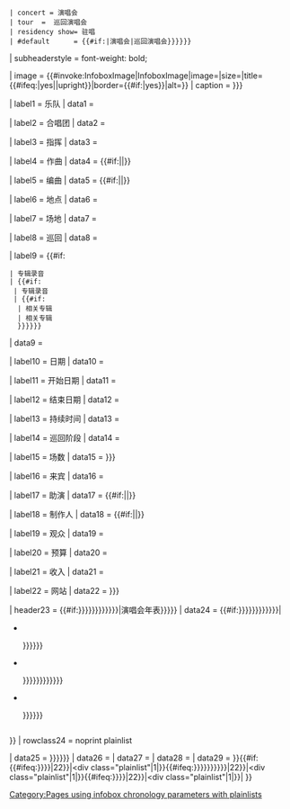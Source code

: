 {{Infobox
| bodyclass      = vevent

| title          = {{If empty|{{{concert_tour_name|}}}|{{{concert_name|}}}|{{PAGENAMEBASE}}}}
| titleclass     = summary

| subheader      = {{#if:{{{artist|}}}|<span class="attendee">{{{artist}}}</span>的<span class="category">{{#switch:{{lc:{{{type|}}}}}
 |               = {{#if:{{{concert_name|}}}|演唱会|巡回演唱会}}
 | concert = 演唱会
 | tour  =  巡回演唱会
 | residency show= 驻唱
 | #default      = {{{type}}}{{#if:{{{concert_name|}}}|演唱会|巡回演唱会}}}}</span>}}
| subheaderstyle = font-weight: bold;

| image          = {{#invoke:InfoboxImage|InfoboxImage|image={{{image|}}}|size={{{image_size|}}}|title={{#ifeq:{{{landscape|}}}|yes||upright}}|border={{#if:{{{border|}}}|yes}}|alt={{{alt|}}}}}
| caption        = {{{caption|{{{image_caption|}}}}}}

| label1         = 乐队
| data1          = {{{orchestra|}}}

| label2         = 合唱团
| data2          = {{{choir|}}}

| label3         = 指挥
| data3          = {{{conductor|}}}

| label4         = 作曲
| data4          = {{#if:{{{composers|}}}|{{{composers}}}|{{{composer|}}}}}

| label5         = 编曲
| data5          = {{#if:{{{arrangers|}}}|{{{arrangers}}}|{{{arranger|}}}}}

| label6         = 地点
| data6          = {{{location|}}}

| label7         = 场地
| data7          = {{{venue|}}}

| label8         = 巡回
| data8          = {{{tour|}}}

| label9         = {{#if:{{{recordings|}}}
 | 专辑录音
 | {{#if:{{{recording|}}}
  | 专辑录音
  | {{#if:{{{albums|}}}
   | 相关专辑
   | 相关专辑
   }}}}}}
| data9          = {{If empty|{{{recordings|}}}|{{{recording|}}}|{{{albums|}}}|{{{album|}}}}}

| label10        = 日期
| data10         = {{{date|}}}

| label11        = 开始日期
| data11         = {{{start_date|}}}

| label12        = 结束日期
| data12         = {{{end_date|}}}

| label13        = 持续时间
| data13         = {{{duration|}}}

| label14        = 巡回阶段
| data14         = {{{number_of_legs|}}}

| label15        = 场数
| data15         = {{{number_of_shows|{{{shows|}}}}}}

| label16        = 来宾
| data16         = {{{guests|}}}

| label17        = 助演
| data17         = {{#if:{{{support_acts|}}}|{{{support_acts}}}|{{{support_act|}}}}}

| label18        = 制作人
| data18         = {{#if:{{{producers|}}}|{{{producers}}}|{{{producer|}}}}}

| label19        = 观众
| data19         = {{{attendance|}}}

| label20        = 预算
| data20         = {{{budget|}}}

| label21        = 收入
| data21         = {{{gross|}}}

| label22        = 网站
| data22         = {{{website|{{{URL|}}}}}}

| header23       = {{#if:{{{last_show|{{{last_concert|{{{last_tour|}}}}}}}}}{{{next_show|{{{next_concert|{{{next_tour|}}}}}}}}}|{{{chronology|{{{artist|}}}演唱会年表}}}}}
| data24         = {{#if:{{{last_show|{{{last_concert|{{{last_tour|}}}}}}}}}{{{next_show|{{{next_concert|{{{next_tour|}}}}}}}}}|
*<li style="display: table-cell; width: 33%;">{{{last_show|{{{last_concert|{{{last_tour|}}}}}}}}}
*<li style="display: table-cell; width: 33%;">{{{this_show|{{{this_concert|{{{this_tour|{{{concert_name|{{{concert_tour_name|}}}}}}}}}}}}}}}
*<li style="display: table-cell; width: 33%;">{{{next_show|{{{next_concert|{{{next_tour|}}}}}}}}}
}}
| rowclass24     = noprint plainlist

| data25         = {{{misc|{{{Misc|{{{Misc1|}}}}}}}}}
| data26         = {{{Misc2|}}}
| data27         = {{{Misc3|}}}
| data28         = {{{Misc4|}}}
| data29         = {{{Misc5|}}}
}}{{#if:{{#ifeq:{{Str left|{{{last_show|{{{last_concert|{{{last_tour|}}}}}}}}}|22}}|<div class="plainlist"|1|}}{{#ifeq:{{Str left|{{{this_show|{{{this_concert|{{{this_tour|{{{concert_name|{{{concert_tour_name|}}}}}}}}}}}}}}}|22}}|<div class="plainlist"|1|}}{{#ifeq:{{Str left|{{{next_show|{{{next_concert|{{{next_tour|}}}}}}}}}|22}}|<div class="plainlist"|1|}}|[[Category:Pages using infobox chronology parameters with plainlists]]
}}<noinclude>
{{Documentation}}</noinclude>
